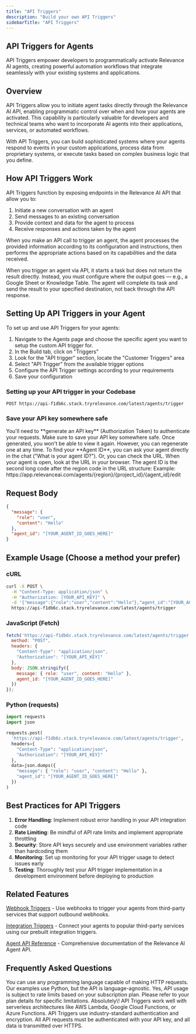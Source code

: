 ```yaml
---
title: "API Triggers"
description: "Build your own API Triggers"
sidebarTitle: "API Triggers"
---
```


## API Triggers for Agents

API Triggers empower developers to programmatically activate Relevance AI agents, creating powerful automation workflows that integrate seamlessly with your existing systems and applications.

## Overview

API Triggers allow you to initiate agent tasks directly through the Relevance AI API, enabling programmatic control over when and how your agents are activated. This capability is particularly valuable for developers and technical teams who want to incorporate AI agents into their applications, services, or automated workflows.

With API Triggers, you can build sophisticated systems where your agents respond to events in your custom applications, process data from proprietary systems, or execute tasks based on complex business logic that you define.

## How API Triggers Work

API Triggers function by exposing endpoints in the Relevance AI API that allow you to:

1. Initiate a new conversation with an agent
2. Send messages to an existing conversation
3. Provide context and data for the agent to process
4. Receive responses and actions taken by the agent

When you make an API call to trigger an agent, the agent processes the provided information according to its configuration and instructions, then performs the appropriate actions based on its capabilities and the data received.

<Note>
  When you trigger an agent via API, it starts a task but does not return the result directly. Instead, you must configure where the output goes — e.g., a Google Sheet or Knowledge Table. The agent will complete its task and send the result to your specified destination, not back through the API response.
</Note>

## Setting Up API Triggers in your Agent

To set up and use API Triggers for your agents:

1. Navigate to the Agents page and choose the specific agent you want to setup the custom API trigger for.
2. In the Build tab, click on "Triggers"
3. Look for the "API trigger" section, locate the "Customer Triggers" area
4. Select "API Trigger" from the available trigger options
5. Configure the API Trigger settings according to your requirements
6. Save your configuration

### Setting up your API trigger in your Codebase

```http
POST https://api-f1db6c.stack.tryrelevance.com/latest/agents/trigger
```

### Save your API key somewhere safe

<Warning>
  You'll need to **generate an API key** (Authorization Token) to authenticate your requests. Make sure to save your API key somewhere safe. Once generated, you won't be able to view it again. However, you can regenerate one at any time.
</Warning>

<Tip>
  To find your **Agent ID**, you can ask your agent directly in the chat ("What is your agent ID?"). Or, you can check the URL. When your agent is open, look at the URL in your browser. The agent ID is the second long code after the region code in the URL structure: Example: https://app.relevanceai.com/agents/{region}/{project_id}/{agent_id}/edit
</Tip>

## Request Body

```json
{
  "message": {
    "role": "user",
    "content": "Hello"
  },
  "agent_id": "[YOUR_AGENT_ID_GOES_HERE]"
}
```

## Example Usage (Choose a method your prefer)

### cURL

```bash
curl -X POST \
  -H "Content-Type: application/json" \
  -H "Authorization: [YOUR_API_KEY]" \
  -d '{"message":{"role":"user","content":"Hello"},"agent_id":"[YOUR_AGENT_ID_GOES_HERE]"}' \
  https://api-f1db6c.stack.tryrelevance.com/latest/agents/trigger
```

### JavaScript (Fetch)

```js
fetch('https://api-f1db6c.stack.tryrelevance.com/latest/agents/trigger', {
  method: "POST",
  headers: {
    "Content-Type": "application/json",
    "Authorization": "[YOUR_API_KEY]"
  },
  body: JSON.stringify({
    message: { role: "user", content: "Hello" },
    agent_id: "[YOUR_AGENT_ID_GOES_HERE]"
  })
});
```

### Python (requests)

```python
import requests
import json

requests.post(
  'https://api-f1db6c.stack.tryrelevance.com/latest/agents/trigger',
  headers={
    "Content-Type": "application/json",
    "Authorization": "[YOUR_API_KEY]"
  },
  data=json.dumps({
    "message": { "role": "user", "content": "Hello" },
    "agent_id": "[YOUR_AGENT_ID_GOES_HERE]"
  })
)
```

## Best Practices for API Triggers

1. **Error Handling**: Implement robust error handling in your API integration code
2. **Rate Limiting**: Be mindful of API rate limits and implement appropriate throttling
3. **Security**: Store API keys securely and use environment variables rather than hardcoding them
4. **Monitoring**: Set up monitoring for your API trigger usage to detect issues early
5. **Testing**: Thoroughly test your API trigger implementation in a development environment before deploying to production

## Related Features

[Webhook Triggers](https://relevanceai.com/docs/agent/customise-agent/triggers) - Use webhooks to trigger your agents from third-party services that support outbound webhooks.

[Integration Triggers](https://relevanceai.com/docs/integrations/zoom) - Connect your agents to popular third-party services using our prebuilt integration triggers.

[Agent API Reference](https://relevanceai.com/docs/agent/api/conversation) - Comprehensive documentation of the Relevance AI Agent API.

## Frequently Asked Questions

<AccordionGroup>
  <Accordion title="What programming languages can I use with API Triggers?">
    You can use any programming language capable of making HTTP requests. Our examples use Python, but the API is language-agnostic.
  </Accordion>
  <Accordion title="Are there rate limits for API Triggers?">
    Yes, API usage is subject to rate limits based on your subscription plan. Please refer to your plan details for specific limitations.
  </Accordion>
  <Accordion title="Can I use API Triggers with serverless functions?">
    Absolutely\! API Triggers work well with serverless architectures like AWS Lambda, Google Cloud Functions, or Azure Functions.
  </Accordion>
  <Accordion title="How secure are API Triggers?">
    API Triggers use industry-standard authentication and encryption. All API requests must be authenticated with your API key, and all data is transmitted over HTTPS.
  </Accordion>
</AccordionGroup>
